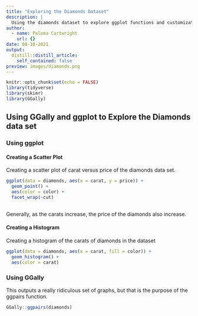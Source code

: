 ```yaml
---
title: "Exploring the Diamonds Dataset"
description: |
  Using the diamonds dataset to explore ggplot functions and customization more.
author:
  - name: Paloma Cartwright
    url: {}
date: 08-10-2021
output:
  distill::distill_article:
    self_contained: false
preview: images/diamonds.png
---
```



```r
knitr::opts_chunk$set(echo = FALSE)
library(tidyverse)
library(skimr)
library(GGally)
```
## Using GGally and ggplot to Explore the Diamonds data set 


### Using ggplot 

#### Creating a Scatter Plot 

Creating a scatter plot of carat versus price of the diamonds data set. 

```r

ggplot(data = diamonds, aes(x = carat, y = price)) +
  geom_point() +
  aes(color = color) +
  facet_wrap(~cut)
  
```
Generally, as the carats increase, the price of the diamonds also increase. 

#### Creating a Histogram 

Creating a histogram of the carats of diamonds in the dataset 

```r
ggplot(data = diamonds, aes(x = carat, fill = color)) +
  geom_histogram() +
  aes(color = carat)
```


### Using GGally 

This outputs a really ridiculous set of graphs, but that is the purpose of the ggpairs function. 

```r

GGally::ggpairs(diamonds)
```



